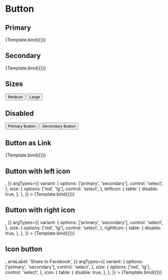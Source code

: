 

<Meta title="Components/Button" component={Button} />


# Button

## Primary

<Canvas>
  <Story
    name="Primary"
    args={{
      isDisabled: false,
      label: 'Primary Button',
      variant: 'primary',
      size: 'lg',
    }}
    argTypes={{
      variant: {
        options: ['primary', 'secondary'],
        control: 'select',
      },
      size: {
        options: ['md', 'lg'],
        control: 'select',
      },
    }}
  >
    {Template.bind({})}
  </Story>
</Canvas>

<ArgsTable story="Primary" />

## Secondary

<Canvas>
  <Story
    name="Secondary"
    args={{
      isDisabled: false,
      label: 'Secondary Button',
      variant: 'secondary',
      size: 'lg',
    }}
    argTypes={{
      variant: {
        options: ['primary', 'secondary'],
        control: 'select',
      },
      size: {
        options: ['md', 'lg'],
        control: 'select',
      },
    }}
  >
    {Template.bind({})}
  </Story>
</Canvas>

<ArgsTable story="Secondary" />

## Sizes

<Canvas>
  <Story name="Sizes">
    <Stack spacing="lg" direction="row">
      <Button size="md">Medium</Button>
      <Button size="lg">Large</Button>
    </Stack>
  </Story>
</Canvas>

## Disabled

<Canvas>
  <Story name="Disabled">
    <Stack spacing="lg" direction="row">
      <Button isDisabled={true}>Primary Button</Button>
      <Button variant="secondary" isDisabled={true}>
        Secondary Button
      </Button>
    </Stack>
  </Story>
</Canvas>

## Button as Link

<Canvas>
  <Story
    name="Button as Link"
    args={{
      label: 'Primary Button',
      variant: 'primary',
      size: 'lg',
      as: 'a',
      href: '"https://google.com"',
      isExternal: true,
    }}
    argTypes={{
      variant: {
        options: ['primary', 'secondary'],
        control: 'select',
      },
      size: {
        options: ['md', 'lg'],
        control: 'select',
      },
    }}
  >
    {Template.bind({})}
  </Story>
</Canvas>

<ArgsTable story="Button as Link" />

## Button with left icon

<Canvas>
  <Story
    name="Button with left icon"
    args={{
      label: 'Button with left icon',
      variant: 'primary',
      size: 'lg',
      leftIcon: <VideoIcon />,
    }}
    argTypes={{
      variant: {
        options: ['primary', 'secondary'],
        control: 'select',
      },
      size: {
        options: ['md', 'lg'],
        control: 'select',
      },
      leftIcon: {
        table: {
          disable: true,
        },
      },
    }}
  >
    {Template.bind({})}
  </Story>
</Canvas>

<ArgsTable story="Button with left icon" />

## Button with right icon

<Canvas>
  <Story
    name="Button with right icon"
    args={{
      label: 'Button with right icon',
      variant: 'primary',
      size: 'lg',
      rightIcon: <VideoIcon />,
    }}
    argTypes={{
      variant: {
        options: ['primary', 'secondary'],
        control: 'select',
      },
      size: {
        options: ['md', 'lg'],
        control: 'select',
      },
      rightIcon: {
        table: {
          disable: true,
        },
      },
    }}
  >
    {Template.bind({})}
  </Story>
</Canvas>

<ArgsTable story="Button with right icon" />

## Icon button

<Canvas>
  <Story
    name="Icon button"
    args={{
      variant: 'primary',
      size: 'lg',
      icon: <ShareIcon />,
      ariaLabel: 'Share to Facebook',
    }}
    argTypes={{
      variant: {
        options: ['primary', 'secondary'],
        control: 'select',
      },
      size: {
        options: ['md', 'lg'],
        control: 'select',
      },
      icon: {
        table: {
          disable: true,
        },
      },
    }}
  >
    {Template.bind({})}
  </Story>
</Canvas>

<ArgsTable story="Icon button" />
